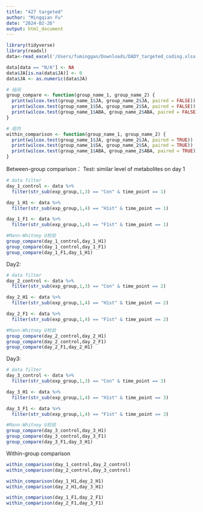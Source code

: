 ```yaml
---
title: "427 targeted"
author: "Mingqian Fu"
date: "2024-02-26"
output: html_document
---
```


```r
library(tidyverse)
library(readxl)
data<-read_excel('/Users/fuminggan/Downloads/DADY_targeted_coding.xlsx')

data[data == "N/A"] <- NA
data$JA[is.na(data$JA)] <- 0
data$JA <- as.numeric(data$JA)
```

```r
# 组间
group_compare <- function(group_name_1, group_name_2) {
  print(wilcox.test(group_name_1$JA, group_name_2$JA, paired = FALSE))
  print(wilcox.test(group_name_1$SA, group_name_2$SA, paired = FALSE))
  print(wilcox.test(group_name_1$ABA, group_name_2$ABA, paired = FALSE))
}

# 组内
within_comparison <- function(group_name_1, group_name_2) {
  print(wilcox.test(group_name_1$JA, group_name_2$JA, paired = TRUE))
  print(wilcox.test(group_name_1$SA, group_name_2$SA, paired = TRUE))
  print(wilcox.test(group_name_1$ABA, group_name_2$ABA, paired = TRUE))
}
```


Between-group comparison：
Test: similar level of metabolites on day 1
```r
# data filter
day_1_control <- data %>%
  filter(str_sub(exp_group,1,3) == "Con" & time_point == 1)

day_1_H1 <- data %>%
  filter(str_sub(exp_group,1,4) == "H1st" & time_point == 1)

day_1_F1 <- data %>%
  filter(str_sub(exp_group,1,4) == "F1st" & time_point == 1)

#Mann-Whitney U检验
group_compare(day_1_control,day_1_H1)
group_compare(day_1_control,day_1_F1)
group_compare(day_1_F1,day_1_H1)
```

Day2:
```r
# data filter
day_2_control <- data %>%
  filter(str_sub(exp_group,1,3) == "Con" & time_point == 2)

day_2_H1 <- data %>%
  filter(str_sub(exp_group,1,4) == "H1st" & time_point == 2)

day_2_F1 <- data %>%
  filter(str_sub(exp_group,1,4) == "F1st" & time_point == 2)

#Mann-Whitney U检验
group_compare(day_2_control,day_2_H1)
group_compare(day_2_control,day_2_F1)
group_compare(day_2_F1,day_2_H1)
```

Day3:
```r
# data filter
day_3_control <- data %>%
  filter(str_sub(exp_group,1,3) == "Con" & time_point == 3)

day_3_H1 <- data %>%
  filter(str_sub(exp_group,1,4) == "H1st" & time_point == 3)

day_3_F1 <- data %>%
  filter(str_sub(exp_group,1,4) == "F1st" & time_point == 3)

#Mann-Whitney U检验
group_compare(day_3_control,day_3_H1)
group_compare(day_3_control,day_3_F1)
group_compare(day_3_F1,day_3_H1)
```

Within-group comparison
```r
within_comparison(day_1_control,day_2_control)
within_comparison(day_2_control,day_3_control)

within_comparison(day_1_H1,day_2_H1)
within_comparison(day_2_H1,day_3_H1)

within_comparison(day_1_F1,day_2_F1)
within_comparison(day_2_F1,day_3_F1)
```







